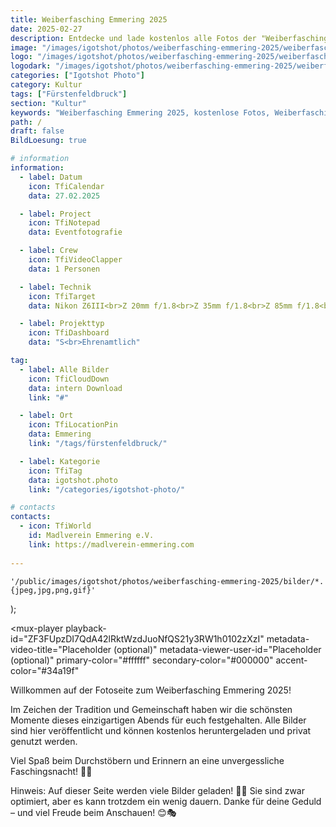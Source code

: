 ```yaml
---
title: Weiberfasching Emmering 2025
date: 2025-02-27
description: Entdecke und lade kostenlos alle Fotos der "Weiberfasching Emmering 2025" herunter.
image: "/images/igotshot/photos/weiberfasching-emmering-2025/weiberfasching-emmering-2025.jpg"
logo: "/images/igotshot/photos/weiberfasching-emmering-2025/weiberfasching-emmering-2025.jpg"
logodark: "/images/igotshot/photos/weiberfasching-emmering-2025/weiberfasching-emmering-2025.jpg"
categories: ["Igotshot Photo"]
category: Kultur
tags: ["Fürstenfeldbruck"]
section: "Kultur"
keywords: "Weiberfasching Emmering 2025, kostenlose Fotos, Weiberfasching Bilder herunterladen, zeitgenössische Fotografie, Eventfotos"
path: /
draft: false
BildLoesung: true

# information
information:
  - label: Datum
    icon: TfiCalendar
    data: 27.02.2025

  - label: Project
    icon: TfiNotepad
    data: Eventfotografie

  - label: Crew
    icon: TfiVideoClapper
    data: 1 Personen

  - label: Technik
    icon: TfiTarget
    data: Nikon Z6III<br>Z 20mm f/1.8<br>Z 35mm f/1.8<br>Z 85mm f/1.8<br>Z 105mm f/2.8<br>Profoto A10<br><br>FX6 + Atomos Ninja <br>XEEN CF 16mm T2.6<br>XEEN CF 24mm T1.5  <br>XEEN CF 35mm T1.5 <br>XEEN CF 85mm T1.5

  - label: Projekttyp
    icon: TfiDashboard
    data: "S<br>Ehrenamtlich"

tag:
  - label: Alle Bilder
    icon: TfiCloudDown
    data: intern Download
    link: "#"

  - label: Ort
    icon: TfiLocationPin
    data: Emmering
    link: "/tags/fürstenfeldbruck/"

  - label: Kategorie
    icon: TfiTag
    data: igotshot.photo
    link: "/categories/igotshot-photo/"

# contacts
contacts:
  - icon: TfiWorld
    id: Madlverein Emmering e.V.
    link: https://madlverein-emmering.com
 
---
```



    '/public/images/igotshot/photos/weiberfasching-emmering-2025/bilder/*.{jpeg,jpg,png,gif}'
);

<script src="https://cdn.jsdelivr.net/npm/@mux/mux-player"></script>
<mux-player
  playback-id="ZF3FUpzDI7QdA42lRktWzdJuoNfQS21y3RW1h0102zXzI"
  metadata-video-title="Placeholder (optional)"
  metadata-viewer-user-id="Placeholder (optional)"
  primary-color="#ffffff"
  secondary-color="#000000"
  accent-color="#34a19f"
></mux-player>

Willkommen auf der Fotoseite zum Weiberfasching Emmering 2025!

Im Zeichen der Tradition und Gemeinschaft haben wir die schönsten Momente dieses einzigartigen Abends für euch festgehalten. Alle Bilder sind hier veröffentlicht und können kostenlos heruntergeladen und privat genutzt werden.

Viel Spaß beim Durchstöbern und Erinnern an eine unvergessliche Faschingsnacht! 🥳🎶

<div class="py-4 px-4 bg-igot/10 rounded border border-igot">
Hinweis: Auf dieser Seite werden viele Bilder geladen! 📸✨ Sie sind zwar optimiert, aber es kann trotzdem ein wenig dauern. Danke für deine Geduld – und viel Freude beim Anschauen! 😊🎭
</div>
<div class="py-8">
  <MasonaryImages client:load images={images} mobile={2} desktop={3} large={4} />
</div>